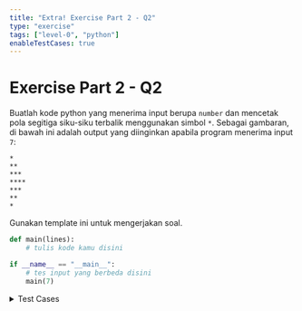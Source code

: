 ```yaml
---
title: "Extra! Exercise Part 2 - Q2"
type: "exercise"
tags: ["level-0", "python"]
enableTestCases: true
---
```


# Exercise Part 2 - Q2

Buatlah kode python yang menerima input berupa `number` dan mencetak pola segitiga siku-siku terbalik menggunakan simbol `*`. Sebagai gambaran, di bawah ini adalah output yang diinginkan apabila program menerima input `7`:

```
*
**
***
****
***
**
*
```

Gunakan template ini untuk mengerjakan soal.

```python
def main(lines):
    # tulis kode kamu disini

if __name__ == "__main__":
    # tes input yang berbeda disini
    main(7)
```

<details>
<summary>Test Cases</summary>

```
Input:
7

Output:
*
**
***
****
***
**
*
```

```
Input:
6

Output:
*
**
***
***
**
*
```

```
Input:
2

Output:
*
*
```

```
Input:
1

Output:
*
```

</details>
